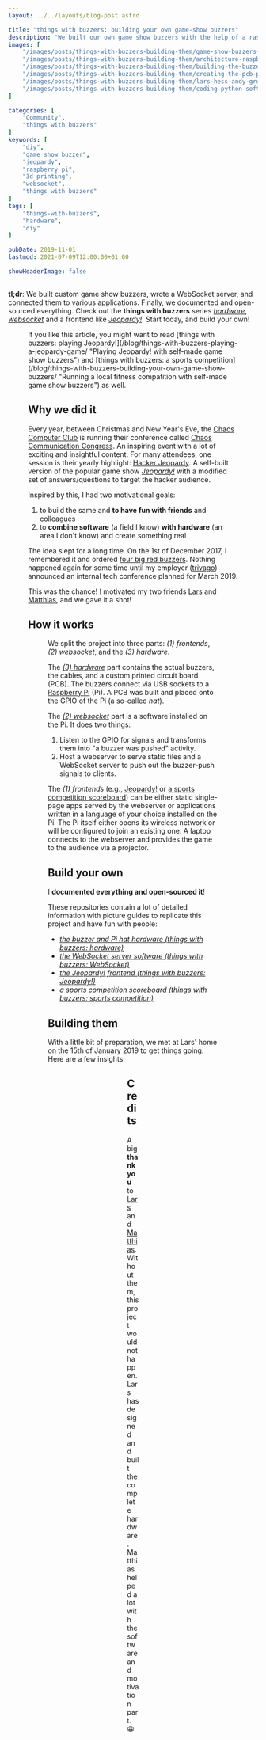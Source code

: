 ```yaml
---
layout: ../../layouts/blog-post.astro

title: "things with buzzers: building your own game-show buzzers"
description: "We built our own game show buzzers with the help of a raspberry pi, a 3d printer, and some software. Here is all you need to create your own game show buzzers."
images: [
    "/images/posts/things-with-buzzers-building-them/game-show-buzzers-raspberry-pi.jpg",
    "/images/posts/things-with-buzzers-building-them/architecture-raspberry-pi-websocket-usb-game-show-buzzer-setup.png",
    "/images/posts/things-with-buzzers-building-them/building-the-buzzers-workplace.jpg",
    "/images/posts/things-with-buzzers-building-them/creating-the-pcb-prototype.jpg",
    "/images/posts/things-with-buzzers-building-them/lars-hess-andy-grunwald-fixing-bugs.jpg",
    "/images/posts/things-with-buzzers-building-them/coding-python-software-for-buzzers.jpg",
]

categories: [
    "Community",
    "things with buzzers"
]
keywords: [
    "diy",
    "game show buzzer",
    "jeopardy",
    "raspberry pi",
    "3d printing",
    "websocket",
    "things with buzzers"
]
tags: [
    "things-with-buzzers",
    "hardware",
    "diy"
]

pubDate: 2019-11-01
lastmod: 2021-07-09T12:00:00+01:00

showHeaderImage: false
---
```


**tl;dr**: We built custom game show buzzers, wrote a WebSocket server, and connected them to various applications.
Finally, we documented and open-sourced everything. Check out the **things with buzzers** series _[hardware](https://github.com/andygrunwald/things-with-buzzers-hardware "things with buzzers hardware at GitHub")_, _[websocket](https://github.com/andygrunwald/things-with-buzzers-websocket "things with buzzers WebSocket software at GitHub")_ and a frontend like _[Jeopardy!](https://github.com/andygrunwald/things-with-buzzers-jeopardy "things with buzzers Jeopardy! game software at GitHub")_.
Start today, and build your own!

<Figure
    path="/images/posts/things-with-buzzers-building-them/game-show-buzzers-raspberry-pi.jpg"
    alt="things with buzzers: The final result - four game show buzzers, a raspberry pi, and a custom printed circuit board."
    title="things with buzzers: The final result - four game show buzzers, a raspberry pi, and a custom printed circuit board." />

<UpdateBox>
    If you like this article, you might want to read [things with buzzers: playing Jeopardy!](/blog/things-with-buzzers-playing-a-jeopardy-game/ "Playing Jeopardy! with self-made game show buzzers") and [things with buzzers: a sports competition](/blog/things-with-buzzers-building-your-own-game-show-buzzers/ "Running a local fitness compatition with self-made game show buzzers") as well.
</UpdateBox>

## Why we did it

Every year, between Christmas and New Year's Eve, the [Chaos Computer Club](https://www.ccc.de/en/ "Chaos Computer Club") is running their conference called [Chaos Communication Congress](https://events.ccc.de/ "Chaos Communication Congress").
An inspiring event with a lot of exciting and insightful content.
For many attendees, one session is their yearly highlight: [Hacker Jeopardy](https://media.ccc.de/search/?q=Hacker+Jeopardy "Hacker Jeopardy at Chaos Communication Congress").
A self-built version of the popular game show [_Jeopardy!_](https://en.wikipedia.org/wiki/Jeopardy! "Jeopardy! at Wikipedia") with a modified set of answers/questions to target the hacker audience.

Inspired by this, I had two motivational goals:

1. to build the same and **to have fun with friends** and colleagues
2. to **combine software** (a field I know) **with hardware** (an area I don't know) and create something real

The idea slept for a long time.
On the 1st of December 2017, I remembered it and ordered [four big red buzzers](https://www.amazon.de/gp/product/B07F9W55FX/ref=as_li_qf_asin_il_tl?ie=UTF8&creative=6742&linkCode=as2&creativeASIN=B07F9W55FX&linkId=59ed8f2e2dc0a14374e5dadce1705d2f).
Nothing happened again for some time until my employer ([trivago](https://www.trivago.com/ "trivago")) announced an internal tech conference planned for March 2019.

This was the chance!
I motivated my two friends [Lars](https://twitter.com/derebbe "Lars Heß at twitter") and [Matthias](https://endler.dev "Matthias Endler's website"), and we gave it a shot!

## How it works

<Figure
    path="/images/posts/things-with-buzzers-building-them/architecture-raspberry-pi-websocket-usb-game-show-buzzer-setup.png"
    alt="things with buzzers: Architecture diagram of how the single parts play together."
    title="things with buzzers: Architecture diagram of how the single parts play together." />

We split the project into three parts: _(1) frontends_, _(2) websocket_, and the _(3) hardware_.

The _[(3) hardware](https://github.com/andygrunwald/things-with-buzzers-hardware "things with buzzers hardware at GitHub")_ part contains the actual buzzers, the cables, and a custom printed circuit board (PCB).
The buzzers connect via USB sockets to a [Raspberry Pi](https://www.raspberrypi.org/ "Raspberry Pi") (Pi).
A PCB was built and placed onto the GPIO of the Pi (a so-called _hat_).

The _[(2) websocket](https://github.com/andygrunwald/things-with-buzzers-websocket "things with buzzers WebSocket software at GitHub")_ part is a software installed on the Pi.
It does two things:

1. Listen to the GPIO for signals and transforms them into "a buzzer was pushed" activity.
2. Host a webserver to serve static files and a WebSocket server to push out the buzzer-push signals to clients.

The _(1) frontends_ (e.g., [Jeopardy!](https://github.com/andygrunwald/things-with-buzzers-jeopardy "things with buzzers Jeopardy game software at GitHub") or [a sports competition scoreboard](https://github.com/andygrunwald/things-with-buzzers-sports-competition "things with buzzers fitness competition scoreboard at GitHub")) can be either static single-page apps served by the webserver or applications written in a language of your choice installed on the Pi.
The Pi itself either opens its wireless network or will be configured to join an existing one.
A laptop connects to the webserver and provides the game to the audience via a projector.

## Build your own

I **documented everything and open-sourced it**!

These repositories contain a lot of detailed information with picture guides to replicate this project and have fun with people:

* _[the buzzer and Pi hat hardware (things with buzzers: hardware)](https://github.com/andygrunwald/things-with-buzzers-hardware "things with buzzers hardware at GitHub")_
* _[the WebSocket server software (things with buzzers: WebSocket)](https://github.com/andygrunwald/things-with-buzzers-websocket "things with buzzers WebSocket software at GitHub")_
* _[the Jeopardy! frontend (things with buzzers: Jeopardy!)](https://github.com/andygrunwald/things-with-buzzers-jeopardy "things with buzzers Jeopardy game software at GitHub")_
* _[a sports competition scoreboard (things with buzzers: sports competition)](https://github.com/andygrunwald/things-with-buzzers-sports-competition "things with buzzers fitness competition scoreboard at GitHub")_

## Building them

With a little bit of preparation, we met at Lars' home on the 15th of January 2019 to get things going.
Here are a few insights:

<Figure
    path="/images/posts/things-with-buzzers-building-them/building-the-buzzers-workplace.jpg"
    alt="things with buzzers: The workplace to solder everything together."
    title="things with buzzers: The workplace to solder everything together." />

<Figure
    path="/images/posts/things-with-buzzers-building-them/creating-the-pcb-prototype.jpg"
    alt="things with buzzers: Creating the custom printed circuit board."
    title="things with buzzers: Creating the custom printed circuit board." />

<Figure
    path="/images/posts/things-with-buzzers-building-them/lars-hess-andy-grunwald-fixing-bugs.jpg"
    alt="things with buzzers: Lars Heß needs to fix Andy Grunwald's hardware bugs."
    title="things with buzzers: Lars Heß needs to fix Andy Grunwald's hardware bugs." />

<Figure
    path="/images/posts/things-with-buzzers-building-them/coding-python-software-for-buzzers.jpg"
    alt="things with buzzers: Coding session to figure out how different GPIO libraries work to catch buzzer signals."
    title="things with buzzers: Coding session to figure out how different GPIO libraries work to catch buzzer signals." />

<YouTube id="pAQNX0Fhxk4" description="The buzzer hardware with software test." />

## Credits

A big **thank you** to [Lars](https://twitter.com/derebbe "Lars Heß at twitter") and [Matthias](https://twitter.com/matthiasendler "Matthias Endler at twitter").
Without them, this project would not happen.
Lars has designed and built the complete hardware.
Matthias helped a lot with the software and motivation part. 😀
